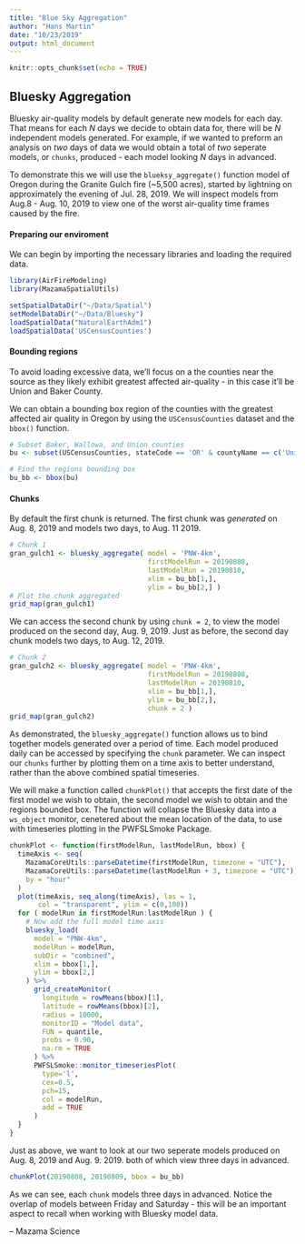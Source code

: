 ```yaml
---
title: "Blue Sky Aggregation"
author: "Hans Martin"
date: "10/23/2019"
output: html_document
---
```


```r
knitr::opts_chunk$set(echo = TRUE)
```

## Bluesky Aggregation

Bluesky air-quality models by default generate new models for each day. That means for each $N$ days we decide to obtain data for, there will be $N$ independent models generated. For example, if we wanted to preform an analysis on _two_ days of data we would obtain a total of _two_ seperate models, or `chunks`, produced - each model looking $N$ days in advanced. 

To demonstrate this we will use the `blueksy_aggregate()` function  model of Oregon during the Granite Gulch fire (~5,500 acres), started by lightning on approximately the evening of Jul. 28, 2019. We will inspect models from Aug.8 - Aug. 10, 2019 to view one of the worst air-quality time frames caused by the fire.

#### Preparing our enviroment
We can begin by importing the necessary libraries and loading the required data.
```r
library(AirFireModeling)
library(MazamaSpatialUtils)

setSpatialDataDir("~/Data/Spatial")
setModelDataDir("~/Data/Bluesky")
loadSpatialData("NaturalEarthAdm1")
loadSpatialData('USCensusCounties')
```
#### Bounding regions
To avoid loading excessive data, we'll focus on a the counties near the source as they likely exhibit greatest affected air-quality - in this case it'll be Union and Baker County. 

We can obtain a bounding box region of the counties with the greatest affected air quality in Oregon by using the `USCensusCounties` dataset and the `bbox()` function. 
```r
# Subset Baker, Wallowa, and Union counties
bu <- subset(USCensusCounties, stateCode == 'OR' & countyName == c('Union', 'Baker'), )

# Find the regions bounding box
bu_bb <- bbox(bu)
```

#### Chunks
By default the first chunk is returned. The first chunk was _generated_ on Aug. 8, 2019 and models two days, to Aug. 11 2019.
```r
# Chunk 1
gran_gulch1 <- bluesky_aggregate( model = 'PNW-4km', 
                                  firstModelRun = 20190808, 
                                  lastModelRun = 20190810, 
                                  xlim = bu_bb[1,], 
                                  ylim = bu_bb[2,] ) 
# Plot the chunk aggregated 
grid_map(gran_gulch1)
```

We can access the second chunk by using `chunk = 2`, to view the model produced on the second day, Aug. 9, 2019. Just as before, the second day chunk models two days, to Aug. 12, 2019.    
```r
# Chunk 2
gran_gulch2 <- bluesky_aggregate( model = 'PNW-4km', 
                                  firstModelRun = 20190808, 
                                  lastModelRun = 20190810, 
                                  xlim = bu_bb[1,], 
                                  ylim = bu_bb[2,],
                                  chunk = 2 ) 
grid_map(gran_gulch2)
```

As demonstrated, the `bluesky_aggregate()` function allows us to bind together models generated over a period of time. Each model produced daily can be accessed by specifying the `chunk` parameter. We can inspect our `chunks` further by plotting them on a time axis to better understand, rather than the above combined spatial timeseries. 

We will make a function called `chunkPlot()` that accepts the first date of the first model we wish to obtain, the second model we wish to obtain and the regions bounded box. The function will collapse the Bluesky data into a `ws_object` monitor, cenetered about the mean location of the data, to use with timeseries plotting in the PWFSLSmoke Package. 

```r
chunkPlot <- function(firstModelRun, lastModelRun, bbox) {
  timeAxis <- seq(
    MazamaCoreUtils::parseDatetime(firstModelRun, timezone = "UTC"),
    MazamaCoreUtils::parseDatetime(lastModelRun + 3, timezone = "UTC"),
    by = "hour"
  )
  plot(timeAxis, seq_along(timeAxis), las = 1,
       col = "transparent", ylim = c(0,100))
  for ( modelRun in firstModelRun:lastModelRun ) {
    # Now add the full model time axis
    bluesky_load(
      model = "PNW-4km",
      modelRun = modelRun,
      subDir = "combined",
      xlim = bbox[1,],
      ylim = bbox[2,]
    ) %>%
      grid_createMonitor(
        longitude = rowMeans(bbox)[1],
        latitude = rowMeans(bbox)[2],
        radius = 10000,
        monitorID = "Model data",
        FUN = quantile,
        probs = 0.90,
        na.rm = TRUE
      ) %>%
      PWFSLSmoke::monitor_timeseriesPlot(
        type='l', 
        cex=0.5, 
        pch=15, 
        col = modelRun, 
        add = TRUE
      )
  }
}
```

Just as above, we want to look at our two seperate models produced on Aug. 8, 2019 and Aug. 9.  2019. both of which view three days in advanced. 

```r
chunkPlot(20190808, 20190809, bbox = bu_bb)
```

As we can see, each `chunk` models three days in advanced. Notice the overlap of models between Friday and Saturday - this will be an important aspect to recall when working with Bluesky model data. 

-- Mazama Science
